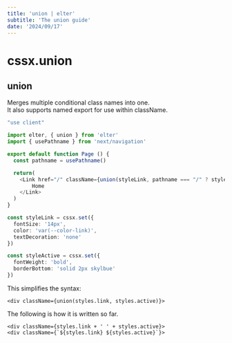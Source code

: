 ```yaml
---
title: 'union | elter'
subtitle: 'The union guide'
date: '2024/09/17'
---
```


<TocBot />

# cssx.union
## union

Merges multiple conditional class names into one.  
It also supports named export for use within className.
```ts title="Something.tsx"
"use client"

import elter, { union } from 'elter'
import { usePathname } from 'next/navigation'

export default function Page () {
  const pathname = usePathname()

  return(
    <Link href="/" className={union(styleLink, pathname === "/" ? styleActive : "")}>
        Home        
    </Link>
  )
}

const styleLink = cssx.set({
  fontSize: '14px',
  color: 'var(--color-link)',
  textDecoration: 'none'
})

const styleActive = cssx.set({
  fontWeight: 'bold',
  borderBottom: 'solid 2px skylbue'
})
```
This simplifies the syntax:
```tsx
<div className={union(styles.link, styles.active)}>
```

The following is how it is written so far.
```tsx
<div className={styles.link + ' ' + styles.active}>
<div className={`${styles.link} ${styles.active}`}>
```